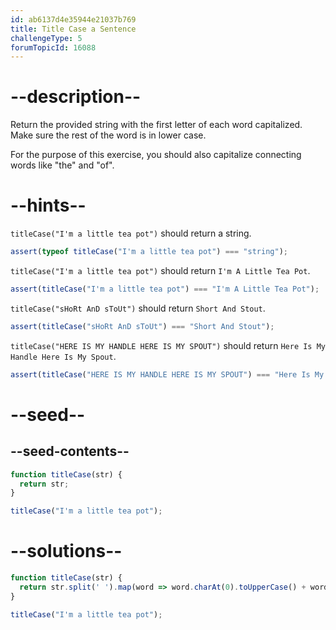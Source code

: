 ```yaml
---
id: ab6137d4e35944e21037b769
title: Title Case a Sentence
challengeType: 5
forumTopicId: 16088
---
```


# --description--

Return the provided string with the first letter of each word capitalized. Make sure the rest of the word is in lower case.

For the purpose of this exercise, you should also capitalize connecting words like "the" and "of".

# --hints--

`titleCase("I'm a little tea pot")` should return a string.

```js
assert(typeof titleCase("I'm a little tea pot") === "string");
```

`titleCase("I'm a little tea pot")` should return `I'm A Little Tea Pot`.

```js
assert(titleCase("I'm a little tea pot") === "I'm A Little Tea Pot");
```

`titleCase("sHoRt AnD sToUt")` should return `Short And Stout`.

```js
assert(titleCase("sHoRt AnD sToUt") === "Short And Stout");
```

`titleCase("HERE IS MY HANDLE HERE IS MY SPOUT")` should return `Here Is My Handle Here Is My Spout`.

```js
assert(titleCase("HERE IS MY HANDLE HERE IS MY SPOUT") === "Here Is My Handle Here Is My Spout");
```

# --seed--

## --seed-contents--

```js
function titleCase(str) {
  return str;
}

titleCase("I'm a little tea pot");
```

# --solutions--

```js
function titleCase(str) {
  return str.split(' ').map(word => word.charAt(0).toUpperCase() + word.substring(1).toLowerCase()).join(' ');
}

titleCase("I'm a little tea pot");
```
